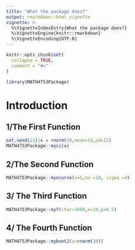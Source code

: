 ```yaml
---
title: "What the package does?"
output: rmarkdown::html_vignette
vignette: >
  %\VignetteIndexEntry{What the package does?}
  %\VignetteEngine{knitr::rmarkdown}
  %\VignetteEncoding{UTF-8}
---
```


```r
knitr::opts_chunk$set(
  collapse = TRUE,
  comment = "#>"
)
```

```r
library(MATH4753Package)
```

# Introduction 

## 1/The First Function
```r
set.seed(23);x = rnorm(30,mean=10,sd=12)
MATH4753Package::myci(x)
```

## 2/The Second Function
```r
MATH4753Package::myncurve(x=5,mu =10, sigma =4)
```

## 3/ The Third Function
```r
MATH4753Package::myf(iter=1000,n=10,p=0.5)
```

## 4/ The Fourth Function
```r
MATH4753Package::myboot2(x=rnorm(30))
```
